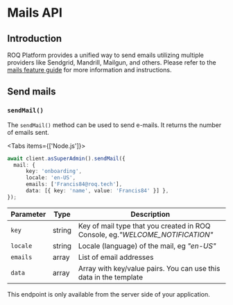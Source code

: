 
# Mails API

## Introduction

ROQ Platform provides a unified way to send emails utilizing multiple providers like Sendgrid, Mandrill, Mailgun, and others. Please refer to the [mails feature guide](/mails) for more information and instructions.

## Send mails

### `sendMail()`

The `sendMail()` method can be used to send e-mails. It returns the number of emails sent.

<Tabs items={['Node.js']}>
<Tab>
```typescript
await client.asSuperAdmin().sendMail({
  mail: {
      key: 'onboarding',
      locale: 'en-US',
      emails: ['Francis84@roq.tech'],
      data: [{ key: 'name', value: 'Francis84' }] },
});
```
</Tab>
</Tabs>

| Parameter | Type   | Description                                                                   |
|-----------|--------|-------------------------------------------------------------------------------|
| `key`     | string | Key of mail type that you created in ROQ Console, eg._"WELCOME_NOTIFICATION"_ |
| `locale`  | string | Locale (language) of the mail, eg _"en-US"_                                   |
| `emails`  | array  | List of email addresses                                                       |
| `data`    | array  | Array with key/value pairs. You can use this data in the template             |


<Callout type="info">
This endpoint is only available from the server side of your application.
</Callout>
